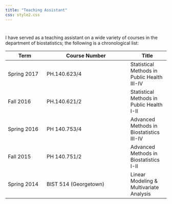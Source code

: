 ```yaml
---
title: "Teaching Assistant"
css: style2.css
---
```

<script>
  (function(i,s,o,g,r,a,m){i['GoogleAnalyticsObject']=r;i[r]=i[r]||function(){
  (i[r].q=i[r].q||[]).push(arguments)},i[r].l=1*new Date();a=s.createElement(o),
  m=s.getElementsByTagName(o)[0];a.async=1;a.src=g;m.parentNode.insertBefore(a,m)
  })(window,document,'script','https://www.google-analytics.com/analytics.js','ga');

  ga('create', 'UA-99094202-1', 'auto');
  ga('send', 'pageview');

</script>
#


#
I have served as a teaching assistant on a wide variety of courses in the department of biostatistics; the following is a chronological list:

<center>
Term  | Course Number| Title 
------| -------------| ------
Spring 2017   |   PH.140.623/4   |   Statistical Methods in Public Health III-IV
Fall 2016   |   PH.140.621/2   |   Statistical Methods in Public Health I-II 
Spring 2016   |   PH 140.753/4   |   Advanced Methods in Biostatistics III-IV
Fall 2015   |   PH 140.751/2   |   Advanced Methods in Biostatistics I-II
Spring 2014   |   BIST 514 (Georgetown)   |   Linear Modeling & Multivariate Analysis
</center>

